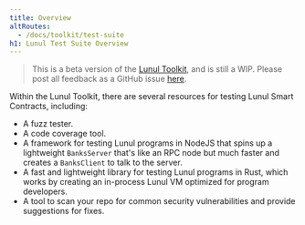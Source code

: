 ```yaml
---
title: Overview
altRoutes:
  - /docs/toolkit/test-suite
h1: Lunul Test Suite Overview
---
```


> This is a beta version of the [Lunul Toolkit](/docs/toolkit/), and is
> still a WIP. Please post all feedback as a GitHub issue
> [here](https://github.com/lunul-foundation/developer-content/issues/new?title=%5Btoolkit%5D%20).

Within the Lunul Toolkit, there are several resources for testing Lunul Smart
Contracts, including:

- A fuzz tester.
- A code coverage tool.
- A framework for testing Lunul programs in NodeJS that spins up a lightweight
  `BanksServer` that's like an RPC node but much faster and creates a
  `BanksClient` to talk to the server.
- A fast and lightweight library for testing Lunul programs in Rust, which
  works by creating an in-process Lunul VM optimized for program developers.
- A tool to scan your repo for common security vulnerabilities and provide
  suggestions for fixes.
